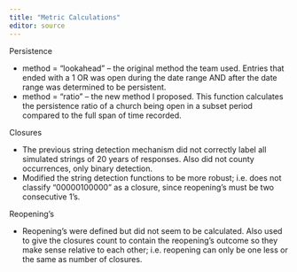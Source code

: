 ```yaml
---
title: "Metric Calculations"
editor: source
---
```


Persistence

- method = “lookahead” – the original method the team used. Entries that ended with a 1 OR was open during the date range AND after the date range was determined to be persistent.
- method = “ratio” – the new method I proposed. This function calculates the persistence ratio of a church being open in a subset period compared to the full span of time recorded.

Closures

- The previous string detection mechanism did not correctly label all simulated strings of 20 years of responses. Also did not county occurrences, only binary detection.
- Modified the string detection functions to be more robust; i.e. does not classify “00000100000” as a closure, since reopening’s must be two consecutive 1’s.

Reopening’s

- Reopening’s were defined but did not seem to be calculated. Also used to give the closures count to contain the reopening’s outcome so they make sense relative to each other; i.e. reopening can only be one less or the same as number of closures.


